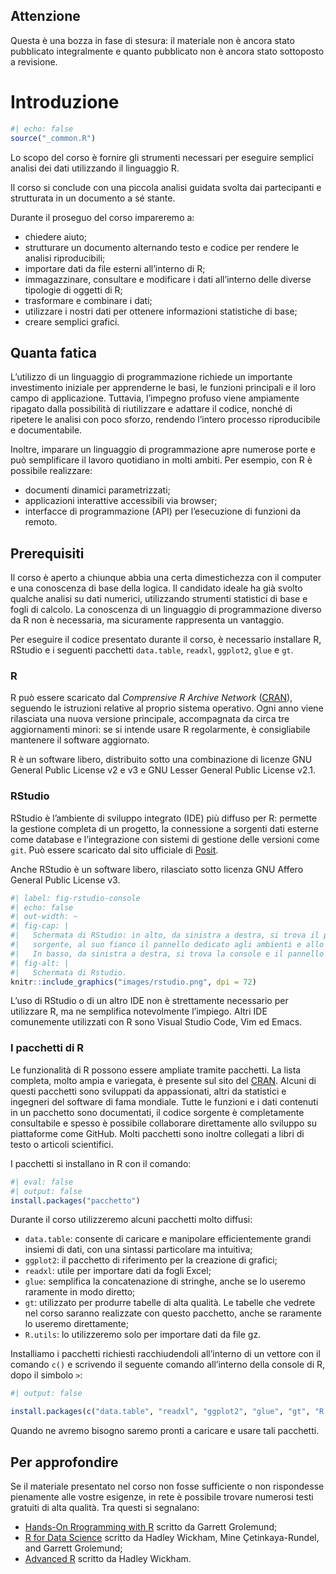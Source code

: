 ::: {.callout-important}
## Attenzione

Questa è una bozza in fase di stesura: il materiale non è ancora stato pubblicato integralmente e quanto pubblicato non è ancora stato sottoposto a revisione.

:::

# Introduzione {#sec-intro}

```r
#| echo: false
source("_common.R")
```

Lo scopo del corso è fornire gli strumenti necessari per eseguire semplici analisi dei dati utilizzando il linguaggio R.

Il corso si conclude con una piccola analisi guidata svolta dai partecipanti e strutturata in un documento a sé stante.

Durante il proseguo del corso impareremo a:

-   chiedere aiuto;
-   strutturare un documento alternando testo e codice per rendere le analisi riproducibili;
-   importare dati da file esterni all'interno di R;
-   immagazzinare, consultare e modificare i dati all'interno delle diverse tipologie di oggetti di R;
-   trasformare e combinare i dati;
-   utilizzare i nostri dati per ottenere informazioni statistiche di base;
-   creare semplici grafici.

## Quanta fatica

L'utilizzo di un linguaggio di programmazione richiede un importante investimento iniziale per apprenderne le basi, le funzioni principali e il loro campo di applicazione. Tuttavia, l’impegno profuso viene ampiamente ripagato dalla possibilità di riutilizzare e adattare il codice, nonché di ripetere le analisi con poco sforzo, rendendo l’intero processo riproducibile e documentabile.

Inoltre, imparare un linguaggio di programmazione apre numerose porte e può semplificare il lavoro quotidiano in molti ambiti. Per esempio, con R è possibile realizzare:

-   documenti dinamici parametrizzati;
-   applicazioni interattive accessibili via browser;
-   interfacce di programmazione (API) per l'esecuzione di funzioni da remoto.

## Prerequisiti

Il corso è aperto a chiunque abbia una certa dimestichezza con il computer e una conoscenza di base della logica. Il candidato ideale ha già svolto qualche analisi su dati numerici, utilizzando strumenti statistici di base e fogli di calcolo. La conoscenza di un linguaggio di programmazione diverso da R non è necessaria, ma sicuramente rappresenta un vantaggio.

Per eseguire il codice presentato durante il corso, è necessario installare R, RStudio e i seguenti pacchetti `data.table`, `readxl`, `ggplot2`, `glue` e `gt`.

### R

R può essere scaricato dal *Comprensive R Archive Network* ([CRAN](https://cloud.r-project.org/)), seguendo le istruzioni relative al proprio sistema operativo. Ogni anno viene rilasciata una nuova versione principale, accompagnata da circa tre aggiornamenti minori: se si intende usare R regolarmente, è consigliabile mantenere il software aggiornato.

R è un software libero, distribuito sotto una combinazione di licenze GNU General Public License v2 e v3 e GNU Lesser General Public License v2.1.

### RStudio

RStudio è l'ambiente di sviluppo integrato (IDE) più diffuso per R: permette la gestione completa di un progetto, la connessione a sorgenti dati esterne come database e l'integrazione con sistemi di gestione delle versioni come `git`. Può essere scaricato dal sito ufficiale di [Posit](https://posit.co/download/rstudio-desktop/).

Anche RStudio è un software libero, rilasciato sotto licenza GNU Affero General Public License v3.

```r
#| label: fig-rstudio-console
#| echo: false
#| out-width: ~
#| fig-cap: |
#|   Schermata di RStudio: in alto, da sinistra a destra, si trova il pannello dedicato al codice
#|   sorgente, al suo fianco il pannello dedicato agli ambienti e allo storico.
#|   In basso, da sinistra a destra, si trova la console e il pannello dedicato agli output.
#| fig-alt: |
#|   Schermata di Rstudio.
knitr::include_graphics("images/rstudio.png", dpi = 72)
```


L'uso di RStudio o di un altro IDE non è strettamente necessario per utilizzare R, ma ne semplifica notevolmente l'impiego. Altri IDE comunemente utilizzati con R sono Visual Studio Code, Vim ed Emacs.

### I pacchetti di R

Le funzionalità di R possono essere ampliate tramite pacchetti. La lista completa, molto ampia e variegata, è presente sul sito del [CRAN](https://cran.r-project.org/web/packages/available_packages_by_date.html). Alcuni di questi pacchetti sono sviluppati da appassionati, altri da statistici e ingegneri del software di fama mondiale. Tutte le funzioni e i dati contenuti in un pacchetto sono documentati, il codice sorgente è completamente consultabile e spesso è possibile collaborare direttamente allo sviluppo su piattaforme come GitHub. Molti pacchetti sono inoltre collegati a libri di testo o articoli scientifici.

I pacchetti si installano in R con il comando:

```r
#| eval: false
#| output: false
install.packages("pacchetto")
```

Durante il corso utilizzeremo alcuni pacchetti molto diffusi:

- `data.table`: consente di caricare e manipolare efficientemente grandi insiemi di dati, con una sintassi particolare ma intuitiva;
- `ggplot2`: il pacchetto di riferimento per la creazione di grafici;
- `readxl`: utile per importare dati da fogli Excel;
- `glue`: semplifica la concatenazione di stringhe, anche se lo useremo raramente in modo diretto;
- `gt`: utilizzato per produrre tabelle di alta qualità. Le tabelle che vedrete nel corso saranno realizzate con questo pacchetto, anche se raramente lo useremo direttamente;
- `R.utils`: lo utilizzeremo solo per importare dati da file gz.

Installiamo i pacchetti richiesti racchiudendoli all'interno di un vettore con il comando `c()` e scrivendo il seguente comando all'interno della console di R, dopo il simbolo `>`:

```r
#| output: false

install.packages(c("data.table", "readxl", "ggplot2", "glue", "gt", "R.utils"))
```

Quando ne avremo bisogno saremo pronti a caricare e usare tali pacchetti.

## Per approfondire

Se il materiale presentato nel corso non fosse sufficiente o non rispondesse pienamente alle vostre esigenze, in rete è possibile trovare numerosi testi gratuiti di alta qualità. Tra questi si segnalano:

- [Hands-On Rrogramming with R](https://rstudio-education.github.io/hopr/) scritto da Garrett Grolemund;
- [R for Data Science](https://r4ds.hadley.nz/) scritto da Hadley Wickham, Mine Çetinkaya-Rundel, and Garrett Grolemund;
- [Advanced R](https://adv-r.hadley.nz/) scritto da Hadley Wickham.